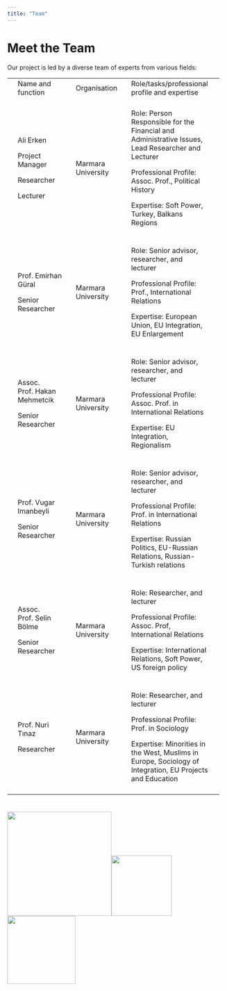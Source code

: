 ```yaml
---
title: "Team"
---
```


# Meet the Team

Our project is led by a diverse team of experts from various fields:

+-----+------------------------------+-----+--------------------+-----+-----------------------------------------------------------------------------------------------------------+-----+
|     | Name and function            |     | Organisation       |     | Role/tasks/professional profile and expertise                                                             |     |
+-----+------------------------------+-----+--------------------+-----+-----------------------------------------------------------------------------------------------------------+-----+
|     |                              |     |                    |     |                                                                                                           |     |
+-----+------------------------------+-----+--------------------+-----+-----------------------------------------------------------------------------------------------------------+-----+
|     | Ali Erken                    |     | Marmara University |     | Role: Person Responsible for the Financial and Administrative Issues, Lead Researcher and Lecturer        |     |
|     |                              |     |                    |     |                                                                                                           |     |
|     | Project Manager              |     |                    |     | Professional Profile: Assoc. Prof., Political History                                                     |     |
|     |                              |     |                    |     |                                                                                                           |     |
|     | Researcher                   |     |                    |     | Expertise: Soft Power, Turkey, Balkans Regions                                                            |     |
|     |                              |     |                    |     |                                                                                                           |     |
|     | Lecturer                     |     |                    |     |                                                                                                           |     |
+-----+------------------------------+-----+--------------------+-----+-----------------------------------------------------------------------------------------------------------+-----+
|     |                              |     |                    |     |                                                                                                           |     |
+-----+------------------------------+-----+--------------------+-----+-----------------------------------------------------------------------------------------------------------+-----+
|     | Prof. Emirhan Güral          |     | Marmara University |     | Role: Senior advisor, researcher, and lecturer                                                            |     |
|     |                              |     |                    |     |                                                                                                           |     |
|     | Senior Researcher            |     |                    |     | Professional Profile: Prof., International Relations                                                      |     |
|     |                              |     |                    |     |                                                                                                           |     |
|     |                              |     |                    |     | Expertise: European Union, EU Integration, EU Enlargement                                                 |     |
+-----+------------------------------+-----+--------------------+-----+-----------------------------------------------------------------------------------------------------------+-----+
|     |                              |     |                    |     |                                                                                                           |     |
+-----+------------------------------+-----+--------------------+-----+-----------------------------------------------------------------------------------------------------------+-----+
|     | Assoc. Prof. Hakan Mehmetcik |     | Marmara University |     | Role: Senior advisor, researcher, and lecturer                                                            |     |
|     |                              |     |                    |     |                                                                                                           |     |
|     | Senior Researcher            |     |                    |     | Professional Profile: Assoc. Prof. in International Relations                                             |     |
|     |                              |     |                    |     |                                                                                                           |     |
|     |                              |     |                    |     | Expertise: EU Integration, Regionalism                                                                    |     |
+-----+------------------------------+-----+--------------------+-----+-----------------------------------------------------------------------------------------------------------+-----+
|     |                              |     |                    |     |                                                                                                           |     |
+-----+------------------------------+-----+--------------------+-----+-----------------------------------------------------------------------------------------------------------+-----+
|     | Prof. Vugar Imanbeyli        |     | Marmara University |     | Role: Senior advisor, researcher, and lecturer                                                            |     |
|     |                              |     |                    |     |                                                                                                           |     |
|     | Senior Researcher            |     |                    |     | Professional Profile: Prof. in International Relations                                                    |     |
|     |                              |     |                    |     |                                                                                                           |     |
|     |                              |     |                    |     | Expertise: Russian Politics, EU-Russian Relations, Russian-Turkish relations                              |     |
+-----+------------------------------+-----+--------------------+-----+-----------------------------------------------------------------------------------------------------------+-----+
|     |                              |     |                    |     |                                                                                                           |     |
+-----+------------------------------+-----+--------------------+-----+-----------------------------------------------------------------------------------------------------------+-----+
|     | Assoc. Prof. Selin Bölme     |     | Marmara University |     | Role: Researcher, and lecturer                                                                            |     |
|     |                              |     |                    |     |                                                                                                           |     |
|     | Senior Researcher            |     |                    |     | Professional Profile: Assoc. Prof, International Relations                                                |     |
|     |                              |     |                    |     |                                                                                                           |     |
|     |                              |     |                    |     | Expertise: International Relations, Soft Power, US foreign policy                                         |     |
+-----+------------------------------+-----+--------------------+-----+-----------------------------------------------------------------------------------------------------------+-----+
|     |                              |     |                    |     |                                                                                                           |     |
+-----+------------------------------+-----+--------------------+-----+-----------------------------------------------------------------------------------------------------------+-----+
|     | Prof. Nuri Tınaz             |     | Marmara University |     | Role: Researcher, and lecturer                                                                            |     |
|     |                              |     |                    |     |                                                                                                           |     |
|     | Researcher                   |     |                    |     | Professional Profile: Prof. in Sociology                                                                  |     |
|     |                              |     |                    |     |                                                                                                           |     |
|     |                              |     |                    |     | Expertise: Minorities in the West, Muslims in Europe, Sociology of Integration, EU Projects and Education |     |
+-----+------------------------------+-----+--------------------+-----+-----------------------------------------------------------------------------------------------------------+-----+
|     |                              |     |                    |     |                                                                                                           |     |
+-----+------------------------------+-----+--------------------+-----+-----------------------------------------------------------------------------------------------------------+-----+

# ![](clipboard-2104634892.png){width="240"}![](images/WhatsApp%20Image%202025-06-27%20at%206.17.36%20PM.png){width="139"}![](images/Y_Renkli_AçıkZemin_eng.png){width="157"}
